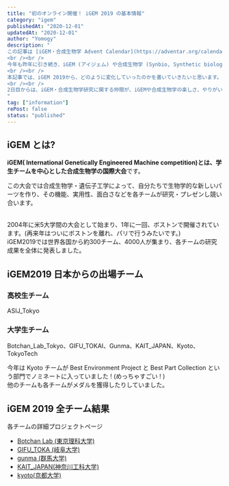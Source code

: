 ```yaml
---
title: "初のオンライン開催！ iGEM 2019 の基本情報"
category: "igem"
publishedAt: "2020-12-01"
updatedAt: "2020-12-01"
author: "Yomogy"
description: "
この記事は [iGEM・合成生物学 Advent Calendar](https://adventar.org/calendars/5333) 1日目の記事です。
<br /><br />
今年も昨年に引き続き、iGEM (アイジェム) や合成生物学 (Synbio, Synthetic biology)をもっと多くの人に興味を持ってもらいたいと思い、この ” iGEM・合成生物学 Advent Calendar 2020 ” を始めました。
<br /><br />
本記事では、iGEM 2019から、どのように変化していったのかを書いていきたいと思います。
<br /><br />
2日目からは、iGEM・合成生物学研究に関する仲間が、iGEMや合成生物学の楽しさ、やりがい、厳しさ(?)などを書いてくれました！　まだご覧になっていない方は、そちらも合わせてお楽しみください。
"
tag: ["information"]
rePost: false
status: "published"
---
```


## iGEM とは?

**iGEM( International Genetically Engineered Machine competition)**とは、学生チームを中心とした**合成生物学の国際大会**です。

<LinkCard url="https://igem.org/" size="large" />

この大会では合成生物学・遺伝子工学によって、自分たちで生物学的な新しいパーツを作り、その機能、実用性、面白さなどを各チームが研究・プレゼンし競い合います。

<br />
2004年に米5大学間の大会として始まり、1年に一回、ボストンで開催されています。(再来年はついにボストンを離れ、パリで行うみたいです。)
<br />
iGEM2019では世界各国から約300チーム、4000人が集まり、各チームの研究成果を全体に発表しました。

## iGEM2019 日本からの出場チーム

### 高校生チーム

ASIJ_Tokyo

### 大学生チーム

Botchan_Lab_Tokyo、GIFU_TOKAI、Gunma、KAIT_JAPAN、Kyoto、TokyoTech

今年は Kyoto チームが Best Environment Project と Best Part Collection という部門でノミネートに入っていました ! (めっちゃすごい ! )  
他のチームも各チームがメダルを獲得したりしていました。

## iGEM 2019 全チーム結果

<LinkCard url="https://2019.igem.org/Competition/Results" size="small" />

各チームの詳細プロジェクトページ

- [Botchan Lab (東京理科大学)](https://sites.google.com/view/botchan-lab-tokyo/home)
- [GIFU_TOKA (岐阜大学)](http://igemgifu.web.fc2.com/about.html)
- [gunma (群馬大学)](https://sites.google.com/gunma-u.ac.jp/igem-gunma)
- [KAIT_JAPAN(神奈川工科大学)](https://sites.google.com/site/kaitjapan/home/what_kaitjapan)
- [kyoto(京都大学)](https://igemkyoto.github.io/)
